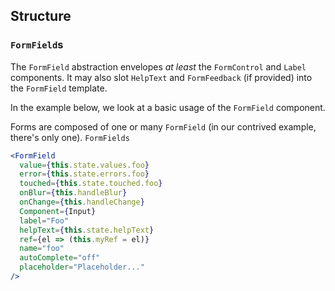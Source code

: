 
## Structure

<!--
### Definitions

<dl>
  <dt>Form</dt>
  <dd>Is something people use sometimes.</dd>

  <dt>Field</dt>
  <dd>alskdjflaksdjf</dd>

  <dt>Markdown in HTML</dt>
  <dd>Does *not* work **very** well. Use HTML <em>tags</em>.</dd>
</dl>
-->

<!-- <FormStructureExample /> -->

### `FormField`s

The `FormField` abstraction envelopes _at least_ the `FormControl` and `Label` components. It may also slot `HelpText` and `FormFeedback` (if provided) into the `FormField` template.

In the example below, we look at a basic usage of the `FormField` component.

<FormFieldExample />

Forms are composed of one or many `FormField` (in our contrived example, there's only one). `FormFields`

```jsx
<FormField
  value={this.state.values.foo}
  error={this.state.errors.foo}
  touched={this.state.touched.foo}
  onBlur={this.handleBlur}
  onChange={this.handleChange}
  Component={Input}
  label="Foo"
  helpText={this.state.helpText}
  ref={el => (this.myRef = el)}
  name="foo"
  autoComplete="off"
  placeholder="Placeholder..."
/>
```

<!--
## Usage Guidelines

asdf

### Accessibility

asdkflj
-->
